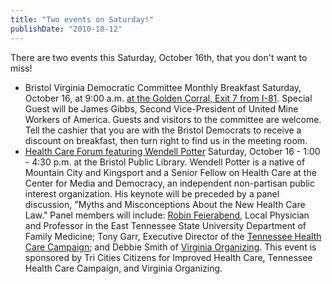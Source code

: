 ```yaml
---
title: "Two events on Saturday!"
publishDate: "2010-10-12"
---
```


There are two events this Saturday, October 16th, that you don't want to miss!

- Bristol Virginia Democratic Committee Monthly Breakfast Saturday, October 16, at 9:00 a.m. [at the Golden Corral, Exit 7 from I-81](http://maps.google.com/maps?oe=utf-8&rls=org.mozilla:en-US:official&client=firefox-a&um=1&ie=UTF-8&cid=0,0,16455758907654346688&fb=1&hq=golden+corral&hnear=Bristol,+VA&gl=us&daddr=3104+Lee+Hwy,+Bristol,+VA+24202-5943&geocode=12905191016913377957,36.632133,-82.126082&ei=BrK0TLScNoaKlwfgg5CZDA&sa=X&oi=local_result&ct=directions-to&resnum=1&ved=0CBQQngIwAA). Special Guest will be James Gibbs, Second Vice-President of United Mine Workers of America. Guests and visitors to the committee are welcome. Tell the cashier that you are with the Bristol Democrats to receive a discount on breakfast, then turn right to find us in the meeting room.
- [Health Care Forum featuring Wendell Potter](http://wendellpotter.com/) Saturday, October 16 - 1:00 - 4:30 p.m. at the Bristol Public Library. Wendell Potter is a native of Mountain City and Kingsport and a Senior Fellow on Health Care at the Center for Media and Democracy, an independent non-partisan public interest organization. His keynote will be preceded by a panel discussion, "Myths and Misconceptions About the New Health Care Law." Panel members will include: [Robin Feierabend](http://docrobin.wordpress.com/), Local Physician and Professor in the East Tennessee State University Department of Family Medicine; Tony Garr, Executive Director of the [Tennessee Health Care Campaign](http://www.tenncare.org/index.html); and Debbie Smith of [Virginia Organizing](http://www.virginia-organizing.org/blog). This event is sponsored by Tri Cities Citizens for Improved Health Care, Tennessee Health Care Campaign, and Virginia Organizing.
